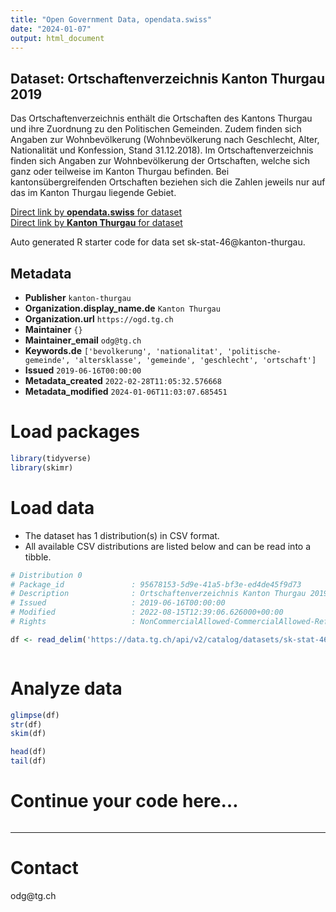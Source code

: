 ```yaml
---
title: "Open Government Data, opendata.swiss"
date: "2024-01-07"
output: html_document
---
```


## Dataset: Ortschaftenverzeichnis Kanton Thurgau 2019

Das Ortschaftenverzeichnis enthält die Ortschaften des Kantons Thurgau und ihre Zuordnung zu den Politischen Gemeinden. Zudem finden sich Angaben zur Wohnbevölkerung (Wohnbevölkerung nach Geschlecht, Alter, Nationalität und Konfession, Stand 31.12.2018).
Im Ortschaftenverzeichnis finden sich Angaben zur Wohnbevölkerung der Ortschaften, welche sich ganz oder teilweise im Kanton Thurgau befinden. Bei kantonsübergreifenden Ortschaften beziehen sich die Zahlen jeweils nur auf das im Kanton Thurgau liegende Gebiet.

[Direct link by **opendata.swiss** for dataset](https://opendata.swiss/de/dataset/ortschaftenverzeichnis-kanton-thurgau-2019)<br>
[Direct link by **Kanton Thurgau** for dataset](https://data.tg.ch/explore/dataset/sk-stat-46/)

Auto generated R starter code for data set sk-stat-46@kanton-thurgau.

## Metadata

- **Publisher** `kanton-thurgau`
- **Organization.display_name.de** `Kanton Thurgau`
- **Organization.url** `https://ogd.tg.ch`
- **Maintainer** `{}`
- **Maintainer_email** `odg@tg.ch`
- **Keywords.de** `['bevolkerung', 'nationalitat', 'politische-gemeinde', 'altersklasse', 'gemeinde', 'geschlecht', 'ortschaft']`
- **Issued** `2019-06-16T00:00:00`
- **Metadata_created** `2022-02-28T11:05:32.576668`
- **Metadata_modified** `2024-01-06T11:03:07.685451`


# Load packages

```r

library(tidyverse)
library(skimr)

```

# Load data

-   The dataset has 1 distribution(s) in CSV format.
-   All available CSV distributions are listed below and can be read into a tibble.

```r

# Distribution 0
# Package_id               : 95678153-5d9e-41a5-bf3e-ed4de45f9d73
# Description              : Ortschaftenverzeichnis Kanton Thurgau 2019 (csv)
# Issued                   : 2019-06-16T00:00:00
# Modified                 : 2022-08-15T12:39:06.626000+00:00
# Rights                   : NonCommercialAllowed-CommercialAllowed-ReferenceRequired

df <- read_delim('https://data.tg.ch/api/v2/catalog/datasets/sk-stat-46/exports/csv')



```

# Analyze data

```r

glimpse(df)
str(df)
skim(df)

head(df)
tail(df)

```

# Continue your code here...

```r

```

------------------------------------------------------------------------

# Contact

odg@tg.ch
